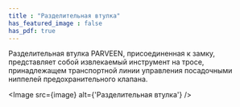 ```yaml
---
title : "Разделительная втулка"
has_featured_image : false
has_pdf: true
---
```


Разделительная втулка PARVEEN, присоединенная к замку, представляет собой извлекаемый инструмент на тросе, принадлежащем транспортной линии управления посадочными ниппелей предохранительного клапана.



<Image src={image} alt={'Разделительная втулка'} />